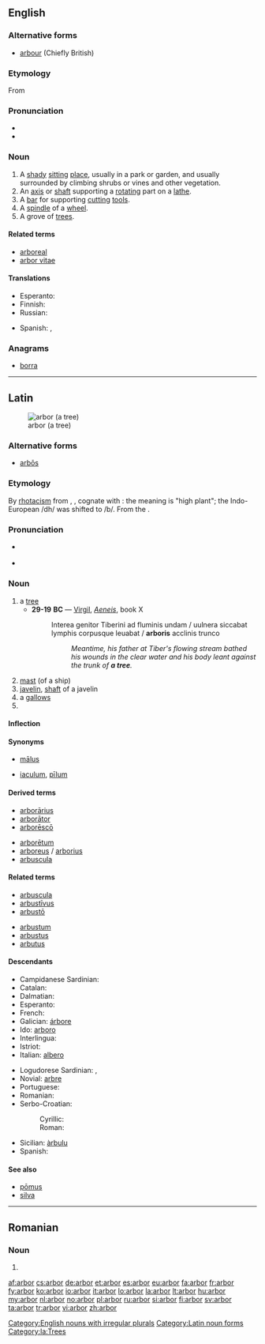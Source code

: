 ==English==

===Alternative forms===
* [[arbour]] (Chiefly British)

===Etymology===
From {{etyl|la}} {{term|arbor||tree|lang=la}}

===Pronunciation===
* {{audio|en-us-arbor.ogg|Audio (US)}}
* {{rhymes|ɑː(r)bə(r)}}

===Noun===
{{en-noun|pl2=arbores}}

# A [[shady]] [[sit]]ting [[place]], usually in a park or garden, and usually surrounded by climbing shrubs or vines and other vegetation.
# An [[axis]] or [[shaft]] supporting a [[rotate|rotating]] part on a [[lathe]].
# A [[bar]] for supporting [[cut]]ting [[tool]]s.
# A [[spindle]] of a [[wheel]].
# A grove of [[tree]]s.

====Related terms====
{{rel-top|}}
* [[arboreal]]
* [[arbor vitae]]
{{rel-mid}}
{{rel-bottom}}

====Translations====
{{trans-top|a shady place for sitting}}
* Esperanto: {{t|eo|laŭbo}}
* Finnish: {{t|fi|vilpola}}
* Russian: {{t|ru|беседка|f|sc=Cyrl}}
{{trans-mid}}
* Spanish: {{t|es|cenado|m}}, {{t|es|pérgola|f}}
{{trans-bottom}}

{{trans-top|a grove of trees}}
{{trans-mid}}
{{trans-bottom}}

===Anagrams===
* [[borra#English|borra]]

[[Category:English nouns with irregular plurals]]

----

==Latin==
[[Image:Linde von linn.jpg|thumb|arbor (a tree)]]

===Alternative forms===
* [[arbos|arbōs]]

===Etymology===
By [[rhotacism]] from {{etyl|OL.|la}} {{term|arbos|arbōs|lang=la}}, {{term|arbosis|arbōsis|lang=la}}, cognate with {{term|arduus||high|lang=la}}: the meaning is "high plant"; the Indo-European /dh/ was shifted to /b/. From the {{proto|Indo-European|er(ə)dʰ-|high, to grow|lang=la}}.

===Pronunciation===
* {{a|Classical}} {{IPA|/ˈar.bor/|lang=la}}
* {{audio|la-cls-arbor.ogg|Audio (Classical)}}

===Noun===
{{la-noun|arbor|arboris|arboris|f|third}}

# a [[tree]]
#* '''29-19''' '''BC''' — [[w:Virgil|Virgil]], ''[[s:la Aeneis|Aeneis]]'', book X
#*: Interea genitor Tiberini ad fluminis undam / uulnera siccabat lymphis corpusque leuabat / '''arboris''' acclinis trunco
#*:: ''Meantime, his father at Tiber's flowing stream bathed his wounds in the clear water and his body leant against the trunk of '''a tree'''.''
# [[mast]] (of a ship)
# [[javelin]], [[shaft]] of a javelin
# a [[gallows]]
# {{inflection of|arbor||voc|s|lang=la}}

====Inflection====
{{la-decl-3rd|arbor|arbor|arbor|arbor}}

====Synonyms====
* {{sense|mast of a ship}} [[malus|mālus]]
* {{sense|javelin}} [[iaculum]], [[pilum|pīlum]]

====Derived terms====
{{top2}}
* [[arborarius|arborārius]]
* [[arborator#Lation|arborātor]]
* [[arboresco|arborēscō]]
{{mid2}}
* [[arboretum#Latin|arborētum]]
* [[arboreus]] / [[arborius]]
* [[arbuscula]]
{{bottom}}

====Related terms====
{{top2}}
* [[arbuscula]]
* [[arbustivus|arbustīvus]]
* [[arbusto#Latin|arbustō]]
{{mid2}}
* [[arbustum]]
* [[arbustus]]
* [[arbutus#Latin|arbutus]]
{{bottom}}

====Descendants====
{{top2}}
* Campidanese Sardinian: {{l|sro|àrburi}}
* Catalan: {{l|ca|arbre}}
* Dalmatian: {{l|dlm|yuarbul}}
* Esperanto: {{l|eo|arbo}}
* French: {{l|fr|arbre}}
* Galician: [[árbore]]
* Ido: [[arboro]]
* Interlingua: {{l|ia|arbore}}
* Istriot: {{l|ist|àrbaro}}
* Italian: [[albero]]
{{mid2}}
* Logudorese Sardinian: {{l|src|àrbure}}, {{l|src|àrvure}}
* Novial: [[arbre#Novial|arbre]]
* Portuguese: {{l|pt|árvore}}
* Romanian: {{l|ro|arbore}}
* Serbo-Croatian:
*: Cyrillic: {{l|sh|sc=Cyrl|јарбол|ја̑рбол}}
*: Roman: {{l|sh|jarbol|jȃrbol}}
* Sicilian: [[àrbulu]]
* Spanish: {{l|es|árbol}}
{{bottom}}

====See also====
* [[pomus|pōmus]]
* [[silva#Latin|silva]]

[[Category:Latin noun forms]]
[[Category:la:Trees]]

----

==Romanian==

===Noun===
{{ro-noun|m|arbori}}

# {{alternative form of|arbore|lang=ro}}

[[af:arbor]]
[[cs:arbor]]
[[de:arbor]]
[[et:arbor]]
[[es:arbor]]
[[eu:arbor]]
[[fa:arbor]]
[[fr:arbor]]
[[fy:arbor]]
[[ko:arbor]]
[[io:arbor]]
[[it:arbor]]
[[lo:arbor]]
[[la:arbor]]
[[lt:arbor]]
[[hu:arbor]]
[[my:arbor]]
[[nl:arbor]]
[[no:arbor]]
[[pl:arbor]]
[[ru:arbor]]
[[si:arbor]]
[[fi:arbor]]
[[sv:arbor]]
[[ta:arbor]]
[[tr:arbor]]
[[vi:arbor]]
[[zh:arbor]]